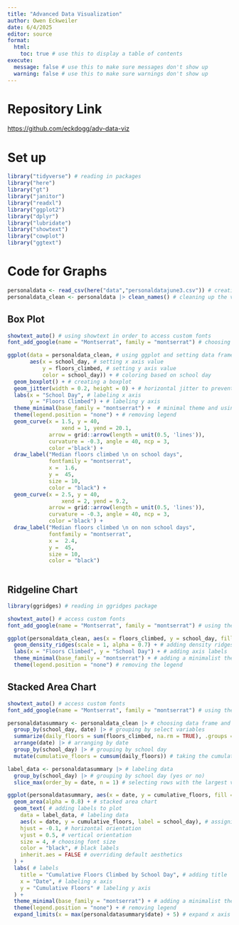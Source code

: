 ```yaml
---
title: "Advanced Data Visualization"
author: Owen Eckweiler
date: 6/4/2025
editor: source
format: 
  html:
    toc: true # use this to display a table of contents
execute:
  message: false # use this to make sure messages don't show up
  warning: false # use this to make sure warnings don't show up
---
```


# Repository Link

<https://github.com/eckdogg/adv-data-viz>


# Set up

```r
library("tidyverse") # reading in packages
library("here")
library("gt")
library("janitor")
library("readxl")
library("ggplot2")
library("dplyr")
library("lubridate")
library("showtext")
library("cowplot")
library("ggtext")
```


# Code for Graphs

```r
personaldata <- read_csv(here("data","personaldatajune3.csv")) # creating an object called "personaldata" from my csv
personaldata_clean <- personaldata |> clean_names() # cleaning up the variable names
```

## Box Plot

```r
showtext_auto() # using showtext in order to access custom fonts
font_add_google(name = "Montserrat", family = "montserrat") # choosing the google font "Montserrat"

ggplot(data = personaldata_clean, # using ggplot and setting data frame
       aes(x = school_day, # setting x axis value
           y = floors_climbed, # setting y axis value
           color = school_day)) + # coloring based on school day
  geom_boxplot() + # creating a boxplot
  geom_jitter(width = 0.2, height = 0) + # horizontal jitter to prevent overlapping points
  labs(x = "School Day", # labeling x axis
       y = "Floors Climbed") + # labeling y axis
  theme_minimal(base_family = "montserrat") +  # minimal theme and using custom font
  theme(legend.position = "none") + # removing legend
  geom_curve(x = 1.5, y = 40,
                 xend = 1, yend = 20.1,
             arrow = grid::arrow(length = unit(0.5, 'lines')), 
             curvature = -0.3, angle = 40, ncp = 3,
             color ='black') +
  draw_label("Median floors climbed \n on school days",
             fontfamily = "montserrat",
             x =  1.6,   
             y =  45,
             size = 10,
             color = "black") +
  geom_curve(x = 2.5, y = 40,
                 xend = 2, yend = 9.2,
             arrow = grid::arrow(length = unit(0.5, 'lines')), 
             curvature = -0.3, angle = 40, ncp = 3,
             color ='black') +
  draw_label("Median floors climbed \n on non school days",
             fontfamily = "montserrat",
             x =  2.4,   
             y =  45,
             size = 10,
             color = "black")
  
```


## Ridgeline Chart

```r
library(ggridges) # reading in ggridges package

showtext_auto() # access custom fonts
font_add_google(name = "Montserrat", family = "montserrat") # using the "Montserrat" font

ggplot(personaldata_clean, aes(x = floors_climbed, y = school_day, fill = school_day)) + # choosing data frame and assigning axis values
  geom_density_ridges(scale = 1, alpha = 0.7) + # adding density ridges
  labs(x = "Floors Climbed", y = "School Day") + # adding axis labels
  theme_minimal(base_family = "montserrat") + # adding a minimalist theme
  theme(legend.position = "none") # removing the legend
```

## Stacked Area Chart

```r
showtext_auto() # access custom fonts
font_add_google(name = "Montserrat", family = "montserrat") # using the "Montserrat" font

personaldatasummary <- personaldata_clean |> # choosing data frame and summarizing
  group_by(school_day, date) |> # grouping by select variables
  summarize(daily_floors = sum(floors_climbed, na.rm = TRUE), .groups = "drop") |> # summarizing daily floors climbed
  arrange(date) |> # arranging by date
  group_by(school_day) |> # grouping by school day
  mutate(cumulative_floors = cumsum(daily_floors)) # taking the cumulative sum of daily floors climbed

label_data <- personaldatasummary |> # labeling data
  group_by(school_day) |> # grouping by school day (yes or no)
  slice_max(order_by = date, n = 1) # selecting rows with the largest values of a variable

ggplot(personaldatasummary, aes(x = date, y = cumulative_floors, fill = school_day)) + # using ggplot and assigning values
  geom_area(alpha = 0.8) + # stacked area chart
  geom_text( # adding labels to plot
    data = label_data, # labeling data
    aes(x = date, y = cumulative_floors, label = school_day), # assigning values
    hjust = -0.1, # horizontal orientation
    vjust = 0.5, # vertical orientation
    size = 4, # choosing font size
    color = "black", # black labels
    inherit.aes = FALSE # overriding default aesthetics
  ) +
  labs( # labels
    title = "Cumulative Floors Climbed by School Day", # adding title
    x = "Date", # labeling x axis
    y = "Cumulative Floors" # labeling y axis
  ) +
  theme_minimal(base_family = "montserrat") + # adding a minimalist theme
  theme(legend.position = "none") + # removing legend
  expand_limits(x = max(personaldatasummary$date) + 5) # expand x axis to display chart labels
```
